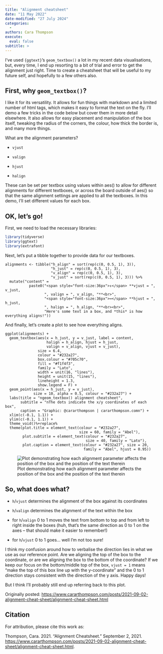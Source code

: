```yaml
---
title: "Alignment cheatsheet"
date: "11 May 2022"
date-modified: "27 July 2024"
categories:
  - 
authors: Cara Thompson
execute: 
  eval: false
subtitle: >
---
```


I’ve used `{ggtext}`’s `geom_textbox()` a lot in my recent data visualisations, but, every time, I end up resorting to a bit of trial and error to get the alignment just right. Time to create a cheatsheet that will be useful to my future self, and hopefully to a few others also.

## **First, why `geom_textbox()`?**

I like it for its versatility. It allows for fun things with markdown and a limited number of html tags, which makes it easy to format the text on the fly. I’ll demo a few tricks in the code below but cover them in more detail elsewhere. It also allows for easy placement and manipulation of the box itself, tweaking the radius of the corners, the colour, how thick the border is, and many more things.

What are the alignment parameters?

-   `vjust`

-   `valign`

-   `hjust`

-   `halign`

These can be set per textbox using values within aes() to allow for different alignments for different textboxes, or across the board outside of aes() so that the same alignment settings are applied to all the textboxes. In this demo, I’ll set different values for each box.

## **OK, let’s go!**

First, we need to load the necessary libraries:

```r
library(tidyverse)
library(ggtext)
library(extrafont)
```

Next, let’s put a tibble together to provide data for our textboxes.

```
alignments <- tibble("h_align" = sort(rep(c(0, 0.5, 1), 3)),
                     "h_just" = rep(c(0, 0.5, 1), 3), 
                     "v_align" = rep(c(0, 0.5, 1), 3),
                     "v_just" = sort(rep(c(0, 0.5, 1), 3))) %>%
  mutate("content" = 
           paste0("<span style="font-size:36px">↕️</span> **vjust = ", v_just,
                  ", valign = ", v_align, "**<br>",
                  "<span style="font-size:36px">↔️</span> **hjust = ", h_just,
                  ", halign = ", h_align, "**<br><br>",
                  "Here's some text in a box, and *this* is how everything aligns!"))
```

And finally, let’s create a plot to see how everything aligns.

```
ggplot(alignments) +
  geom_textbox(aes(x = h_just, y = v_just, label = content,
                   halign = h_align, hjust = h_just,
                   valign = v_align, vjust = v_just),
               size = 6.4,
               colour = "#232a27",
               box.colour = "#705c70", 
               fill = "#f1f4f3",
               family = "Lato",
               width = unit(16, "lines"),
               height = unit(15, "lines"),
               lineheight = 1.3,
               show.legend = F) +
  geom_point(aes(x = h_just, y = v_just), 
             size = 10, alpha = 0.5, colour = "#232a27") +
  labs(title = "ngeom_textbox() alignment cheatsheet",
       subtitle = "nThe dots indicate the x/y coordinates of each box",
       caption = "Graphic: @cararthompson | cararthompson.comn") +
  xlim(c(-0.1, 1.1)) +
  ylim(c(-0.1, 1.1)) +
  theme_void()%+replace%
  theme(plot.title = element_text(colour = "#232a27", 
                                  size = 60, family = "Abel"),
        plot.subtitle = element_text(colour = "#232a27", 
                                     size = 40, family = "Lato"),
        plot.caption = element_text(colour = "#232a27", size = 20, 
                                    family = "Abel", hjust = 0.95))
```

![Plot demonstrating how each alignment parameter affects the position of the box and the position of the text therein](img/align_cheatsheet.png)

## **So, what does what?**

-   `h`/`vjust` determines the alignment of the box against its coordinates

-   `h`/`valign` determines the alignment of the text within the box

-   for `h`/`valign` 0 to 1 moves the text from bottom to top and from left to right inside the boxes (huh, that’s the same direction as 0 to 1 on the axes – that should make it easier to remember!)

-   for `h`/`vjust` 0 to 1 goes… well I’m not too sure!

I think my confusion around how to verbalise the direction lies in what we use as our reference point. Are we aligning the top of the box to the coordinate, or are we aligning the box to the bottom of the coordinate? If we keep our focus on the bottom/middle top of the box, `vjust = 1` means “make the top of this box line up with the y-coordinate” and the 0 to 1 direction stays consistent with the direction of the y axis. Happy days!

But I think I’ll probably still end up referring back to this plot.

Originally posted: <https://www.cararthompson.com/posts/2021-09-02-alignment-cheat-sheet/alignment-cheat-sheet.html>

## **Citation**

For attribution, please cite this work as:

Thompson, Cara. 2021. “Alignment Cheatsheet.” September 2, 2021. [https://www.cararthompson.com/posts/2021-09-02-alignment-cheat-sheet/alignment-cheat-sheet.html](https://www.cararthompson.com/posts/2021-09-02-alignment-cheat-sheet/alignment-cheat-sheet).
